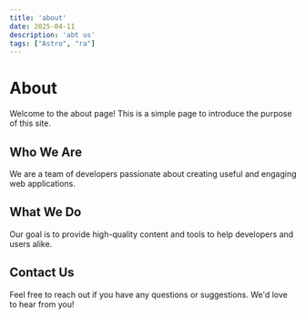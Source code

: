 ```yaml
---
title: 'about'
date: 2025-04-11
description: 'abt us'
tags: ["Astro", "ra"]
---
```


# About

Welcome to the about page! This is a simple page to introduce the purpose of this site.

## Who We Are

We are a team of developers passionate about creating useful and engaging web applications.

## What We Do

Our goal is to provide high-quality content and tools to help developers and users alike.

## Contact Us

Feel free to reach out if you have any questions or suggestions. We'd love to hear from you!